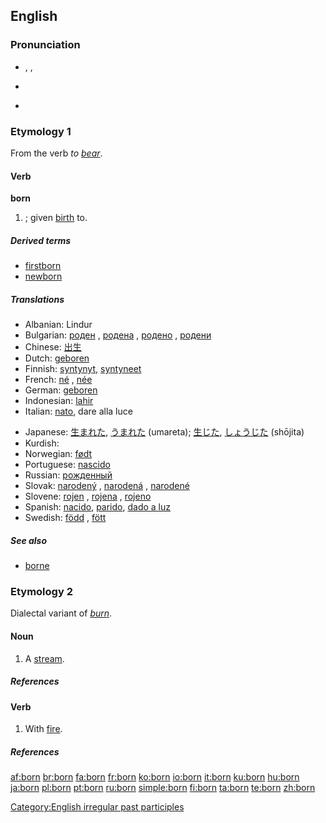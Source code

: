 {{see|Born}}
{{wikipedia}}
==English==

{{rank|William|remain|covered|717|born|somewhat|figure|goes}}

===Pronunciation===
*{{IPA|/ˈboː(r)n/}}, {{IPAchar|/bɔən/}}, {{IPAchar|/bɔəɹn/}}
*{{SAMPA|/"bo:(r)n/}}
*{{audio|en-us-born.ogg|Audio (US)}}
*:{{rhymes|ɔː(r)n}}

===Etymology 1===
From the verb ''to [[bear]]''.

====Verb====
'''born'''

# {{past participle of|[[bear]]}}; given [[birth]] to.

=====Derived terms=====
*[[firstborn]]
*[[newborn]]

=====Translations=====
{{trans-top|given birth to}}
*Albanian: Lindur
*Bulgarian: [[роден]] {{m}}, [[родена]] {{f}}, [[родено]] {{n}}, [[родени]] {{p}}
*Chinese: [[出生]]
*Dutch: [[geboren]]
*Finnish: [[syntynyt]], [[syntyneet]]
*French: [[né]] {{m}}, [[née]] {{f}}
*German: [[geboren]]
*Indonesian: [[lahir]]
*Italian: [[nato]], dare alla luce
{{trans-mid}}
*Japanese: [[生まれた]], [[うまれた]] (umareta); [[生じた]], [[しょうじた]] (shōjita)
*Kurdish: {{KUchar|[[له‌دایکبوون]]}}
*Norwegian: [[født]]
*Portuguese: [[nascido]]
*Russian: [[рожденный]]
*Slovak: [[narodený]] {{m}}, [[narodená]] {{f}}, [[narodené]] {{n}}
*Slovene: [[rojen]] {{m}}, [[rojena]] {{f}}, [[rojeno]] {{n}}
*Spanish: [[nacido]], [[parido]], [[dar a luz|dado a luz]]
*Swedish: [[född]] {{c}}, [[fött]] {{n}}
{{trans-bottom}}

=====See also=====
*[[borne]]

===Etymology 2===
Dialectal variant of ''[[burn]]''.

====Noun====
{{en-noun}}

# {{Geordie}} {{alternative spelling of|[[burn]]}} A [[stream]].

=====References=====
{{R:New Geordie Dictionary 1987}}

====Verb====
{{en-verb|borns|bornin|bornt|bornt}}

# {{Geordie}} {{alternative spelling of|[[burn]]}} With [[fire]].

=====References=====
{{R:Dobson & Irwin Newcastle 1970}}

[[Category:English irregular past participles]]

[[af:born]]
[[br:born]]
[[fa:born]]
[[fr:born]]
[[ko:born]]
[[io:born]]
[[it:born]]
[[ku:born]]
[[hu:born]]
[[ja:born]]
[[pl:born]]
[[pt:born]]
[[ru:born]]
[[simple:born]]
[[fi:born]]
[[ta:born]]
[[te:born]]
[[zh:born]]
